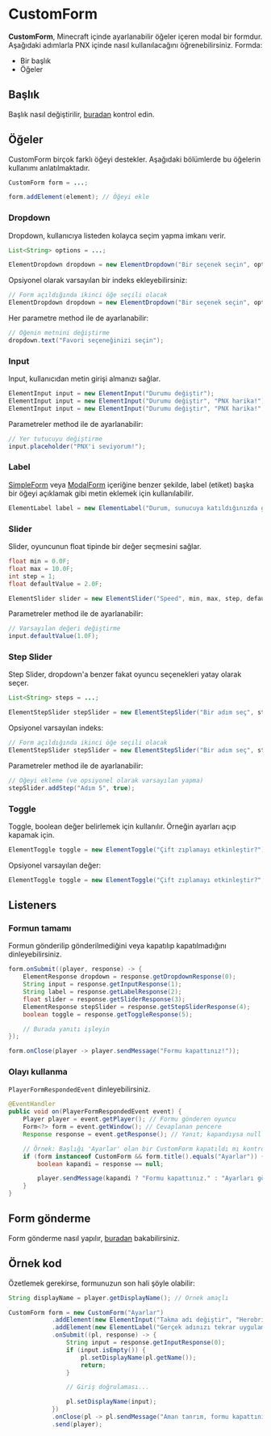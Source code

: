 
# CustomForm
**CustomForm**, Minecraft içinde ayarlanabilir öğeler içeren modal bir formdur.
Aşağıdaki adımlarla PNX içinde nasıl kullanılacağını öğrenebilirsiniz.
Formda:
- Bir başlık
- Öğeler

## Başlık
Başlık nasıl değiştirilir, <a href="./generic">buradan</a> kontrol edin.

## Öğeler
CustomForm birçok farklı öğeyi destekler. Aşağıdaki bölümlerde bu öğelerin kullanımı anlatılmaktadır.

```java
CustomForm form = ...;

form.addElement(element); // Öğeyi ekle
```

### Dropdown
Dropdown, kullanıcıya listeden kolayca seçim yapma imkanı verir.
```java
List<String> options = ...;

ElementDropdown dropdown = new ElementDropdown("Bir seçenek seçin", options);
```

Opsiyonel olarak varsayılan bir indeks ekleyebilirsiniz:
```java
// Form açıldığında ikinci öğe seçili olacak
ElementDropdown dropdown = new ElementDropdown("Bir seçenek seçin", options, 1);
```

Her parametre method ile de ayarlanabilir:
```java
// Öğenin metnini değiştirme
dropdown.text("Favori seçeneğinizi seçin");
```

### Input
Input, kullanıcıdan metin girişi almanızı sağlar.
```java
ElementInput input = new ElementInput("Durumu değiştir");
ElementInput input = new ElementInput("Durumu değiştir", "PNX harika!"); // Yer tutucu (placeholder)
ElementInput input = new ElementInput("Durumu değiştir", "PNX harika!", "PNX'i seviyorum!"); // Varsayılan değer
```

Parametreler method ile de ayarlanabilir:
```java
// Yer tutucuyu değiştirme
input.placeholder("PNX'i seviyorum!");
```

### Label
<a href="./simple-form">SimpleForm</a> veya <a href="./modal-form">ModalForm</a> içeriğine benzer şekilde, label (etiket) başka bir öğeyi açıklamak gibi metin eklemek için kullanılabilir.
```java
ElementLabel label = new ElementLabel("Durum, sunucuya katıldığınızda gösterilecektir.");
```

### Slider
Slider, oyuncunun float tipinde bir değer seçmesini sağlar.
```java
float min = 0.0F;
float max = 10.0F;
int step = 1;
float defaultValue = 2.0F;

ElementSlider slider = new ElementSlider("Speed", min, max, step, defaultValue);
```

Parametreler method ile de ayarlanabilir:
```java
// Varsayılan değeri değiştirme
input.defaultValue(1.0F);
```

### Step Slider
Step Slider, dropdown'a benzer fakat oyuncu seçenekleri yatay olarak seçer.
```java
List<String> steps = ...;

ElementStepSlider stepSlider = new ElementStepSlider("Bir adım seç", steps);
```

Opsiyonel varsayılan indeks:
```java
// Form açıldığında ikinci öğe seçili olacak
ElementStepSlider stepSlider = new ElementStepSlider("Bir adım seç", steps, 1);
```

Parametreler method ile de ayarlanabilir:
```java
// Öğeyi ekleme (ve opsiyonel olarak varsayılan yapma)
stepSlider.addStep("Adım 5", true);
```

### Toggle
Toggle, boolean değer belirlemek için kullanılır. Örneğin ayarları açıp kapamak için.
```java
ElementToggle toggle = new ElementToggle("Çift zıplamayı etkinleştir?");
```

Opsiyonel varsayılan değer:
```java
ElementToggle toggle = new ElementToggle("Çift zıplamayı etkinleştir?", true);
```

## Listeners

### Formun tamamı
Formun gönderilip gönderilmediğini veya kapatılıp kapatılmadığını dinleyebilirsiniz.
```java
form.onSubmit((player, response) -> {
    ElementResponse dropdown = response.getDropdownResponse(0);
    String input = response.getInputResponse(1);
    String label = response.getLabelResponse(2);
    float slider = response.getSliderResponse(3);
    ElementResponse stepSlider = response.getStepSliderResponse(4);
    boolean toggle = response.getToggleResponse(5);

    // Burada yanıtı işleyin
});

form.onClose(player -> player.sendMessage("Formu kapattınız!"));
```

### Olayı kullanma
`PlayerFormRespondedEvent` dinleyebilirsiniz.
```java
@EventHandler
public void on(PlayerFormRespondedEvent event) {
    Player player = event.getPlayer(); // Formu gönderen oyuncu
    Form<?> form = event.getWindow(); // Cevaplanan pencere
    Response response = event.getResponse(); // Yanıt; kapandıysa null

    // Örnek: Başlığı 'Ayarlar' olan bir CustomForm kapatıldı mı kontrolü
    if (form instanceof CustomForm && form.title().equals("Ayarlar")) {
        boolean kapandi = response == null;

        player.sendMessage(kapandi ? "Formu kapattınız." : "Ayarları gönderdiniz.");
    }
}
```

## Form gönderme
Form gönderme nasıl yapılır, <a href="./generic">buradan</a> bakabilirsiniz.

## Örnek kod
Özetlemek gerekirse, formunuzun son hali şöyle olabilir:
```java
String displayName = player.getDisplayName(); // Örnek amaçlı

CustomForm form = new CustomForm("Ayarlar")
            .addElement(new ElementInput("Takma adı değiştir", "Herobrine", displayName.isEmpty() ? "" : displayName))
            .addElement(new ElementLabel("Gerçek adınızı tekrar uygulamak için boş bırakın."))
            .onSubmit((pl, response) -> {
                String input = response.getInputResponse(0);
                if (input.isEmpty()) {
                    pl.setDisplayName(pl.getName());
                    return;
                }

                // Giriş doğrulaması...

                pl.setDisplayName(input);
            })
            .onClose(pl -> pl.sendMessage("Aman tanrım, formu kapattınız!"))
            .send(player);
```
